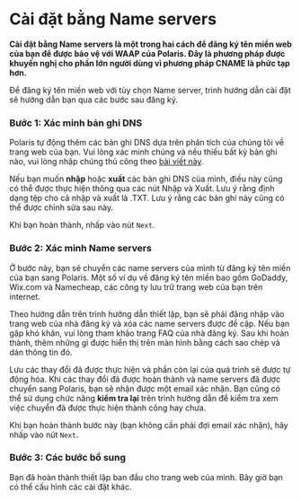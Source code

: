 # Cài đặt bằng Name servers

**Cài đặt bằng Name servers là một trong hai cách để đăng ký tên miền web của bạn để được bảo vệ với WAAP của Polaris.
Đây là phương pháp được khuyến nghị cho phần lớn người dùng vì phương pháp CNAME là phức tạp hơn.**

Để đăng ký tên miền web với tùy chọn Name server, trình hướng dẫn cài đặt sẽ hướng dẫn bạn qua các bước sau đăng ký.

### Bước 1: Xác minh bản ghi DNS

Polaris tự động thêm các bản ghi DNS dựa trên phân tích của chúng tôi về trang web của bạn. Vui lòng xác minh
chúng và nếu thiếu bất kỳ bản ghi nào, vui lòng nhập chúng thủ công theo [bài viết này](../security-center/dns/dns-record).

Nếu bạn muốn **nhập** hoặc **xuất** các bản ghi DNS của mình, điều này cũng có thể được thực hiện thông qua các nút Nhập và Xuất.
Lưu ý rằng định dạng tệp cho cả nhập và xuất là .TXT. Lưu ý rằng các bản ghi này cũng có thể được chỉnh sửa sau này.

Khi bạn hoàn thành, nhấp vào nút `Next`.

### Bước 2: Xác minh Name servers

Ở bước này, bạn sẽ chuyển các name servers của mình từ đăng ký tên miền của bạn sang Polaris. Một số ví dụ về đăng ký
tên miền bao gồm GoDaddy, Wix.com và Namecheap, các công ty lưu trữ trang web của bạn trên internet.

Theo hướng dẫn trên trình hướng dẫn thiết lập, bạn sẽ phải đăng nhập vào trang web của nhà đăng ký và xóa các
name servers được đề cập. Nếu bạn gặp khó khăn, vui lòng tham khảo trang FAQ của nhà đăng ký. Sau khi hoàn thành, thêm
những gì được hiển thị trên màn hình bằng cách sao chép và dán thông tin đó.

Lưu các thay đổi đã được thực hiện và phần còn lại của quá trình sẽ được tự động hóa. Khi các thay đổi đã được hoàn
thành và name servers đã được chuyển sang Polaris, bạn sẽ nhận được một email xác nhận. Bạn cũng có thể sử dụng chức năng
**kiểm tra lại** trên trình hướng dẫn để kiểm tra xem việc chuyển đã được thực hiện thành công hay chưa.

Khi bạn hoàn thành bước này (bạn không cần phải đợi email xác nhận), hãy nhấp vào nút `Next`.

### Bước 3: Các bước bổ sung

Bạn đã hoàn thành thiết lập ban đầu cho trang web của mình. Bây giờ bạn có thể cấu hình các cài đặt khác.
